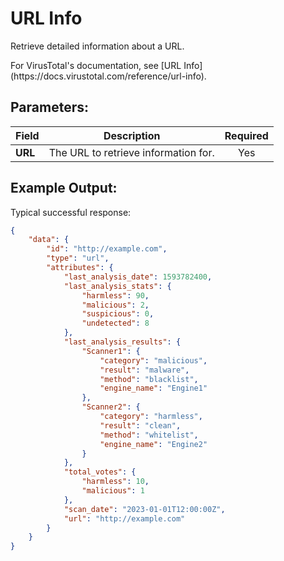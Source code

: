 
# URL Info

Retrieve detailed information about a URL.

<Callout type="info">
	For VirusTotal's documentation, see [URL
	Info](https://docs.virustotal.com/reference/url-info).
</Callout>

## Parameters:

| Field   | Description                          | Required |
| ------- | ------------------------------------ | :------: |
| **URL** | The URL to retrieve information for. |   Yes    |

## Example Output:

Typical successful response:

```json
{
	"data": {
		"id": "http://example.com",
		"type": "url",
		"attributes": {
			"last_analysis_date": 1593782400,
			"last_analysis_stats": {
				"harmless": 90,
				"malicious": 2,
				"suspicious": 0,
				"undetected": 8
			},
			"last_analysis_results": {
				"Scanner1": {
					"category": "malicious",
					"result": "malware",
					"method": "blacklist",
					"engine_name": "Engine1"
				},
				"Scanner2": {
					"category": "harmless",
					"result": "clean",
					"method": "whitelist",
					"engine_name": "Engine2"
				}
			},
			"total_votes": {
				"harmless": 10,
				"malicious": 1
			},
			"scan_date": "2023-01-01T12:00:00Z",
			"url": "http://example.com"
		}
	}
}
```
